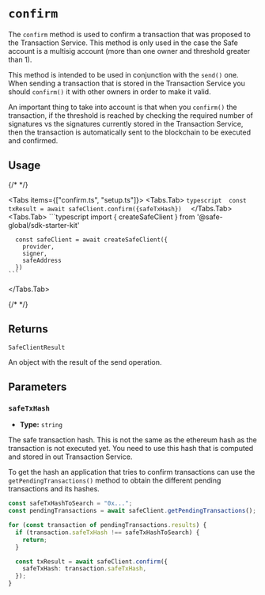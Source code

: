 
# `confirm`

The `confirm` method is used to confirm a transaction that was proposed to the Transaction Service. This method is only used in the case the Safe account is a multisig account (more than one owner and threshold greater than 1).

This method is intended to be used in conjunction with the `send()` one. When sending a transaction that is stored in the Transaction Service you should `confirm()` it with other owners in order to make it valid.

An important thing to take into account is that when you `confirm()` the transaction, if the threshold is reached by checking the required number of signatures vs the signatures currently stored in the Transaction Service, then the transaction is automatically sent to the blockchain to be executed and confirmed.

## Usage

{/* <!-- vale off --> */}

<Tabs items={["confirm.ts", "setup.ts"]}>
  <Tabs.Tab>
    ```typescript 
    const txResult = await safeClient.confirm({safeTxHash}) 
    ```
  </Tabs.Tab>
  <Tabs.Tab>
    ```typescript
      import { createSafeClient } from '@safe-global/sdk-starter-kit'
          
      const safeClient = await createSafeClient({
        provider,  
        signer,
        safeAddress
      })
    ```
  </Tabs.Tab>
</Tabs>

{/* <!-- vale on --> */}

## Returns

`SafeClientResult`

An object with the result of the send operation.

## Parameters

### `safeTxHash`

- **Type:** `string`

The safe transaction hash. This is not the same as the ethereum hash as the transaction is not executed yet. You need to use this hash that is computed and stored in out Transaction Service.

To get the hash an application that tries to confirm transactions can use the `getPendingTransactions()` method to obtain the different pending transactions and its hashes.

```typescript
const safeTxHashToSearch = "0x...";
const pendingTransactions = await safeClient.getPendingTransactions();

for (const transaction of pendingTransactions.results) {
  if (transaction.safeTxHash !== safeTxHashToSearch) {
    return;
  }

  const txResult = await safeClient.confirm({
    safeTxHash: transaction.safeTxHash,
  });
}
```
